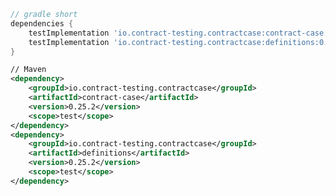 ```gradle
// gradle short
dependencies {
    testImplementation 'io.contract-testing.contractcase:contract-case:0.25.2'
    testImplementation 'io.contract-testing.contractcase:definitions:0.25.2'
}
```

```xml
// Maven
<dependency>
    <groupId>io.contract-testing.contractcase</groupId>
    <artifactId>contract-case</artifactId>
    <version>0.25.2</version>
    <scope>test</scope>
</dependency>
<dependency>
    <groupId>io.contract-testing.contractcase</groupId>
    <artifactId>definitions</artifactId>
    <version>0.25.2</version>
    <scope>test</scope>
</dependency>
```
